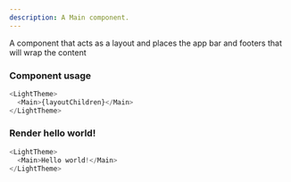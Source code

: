 ```yaml
---
description: A Main component.
---
```



A component that acts as a layout and places the app bar and footers that will wrap the content

### Component usage

```js
<LightTheme>
  <Main>{layoutChildren}</Main>
</LightTheme>
```

### Render hello world!

```js live
<LightTheme>
  <Main>Hello world!</Main>
</LightTheme>
```
